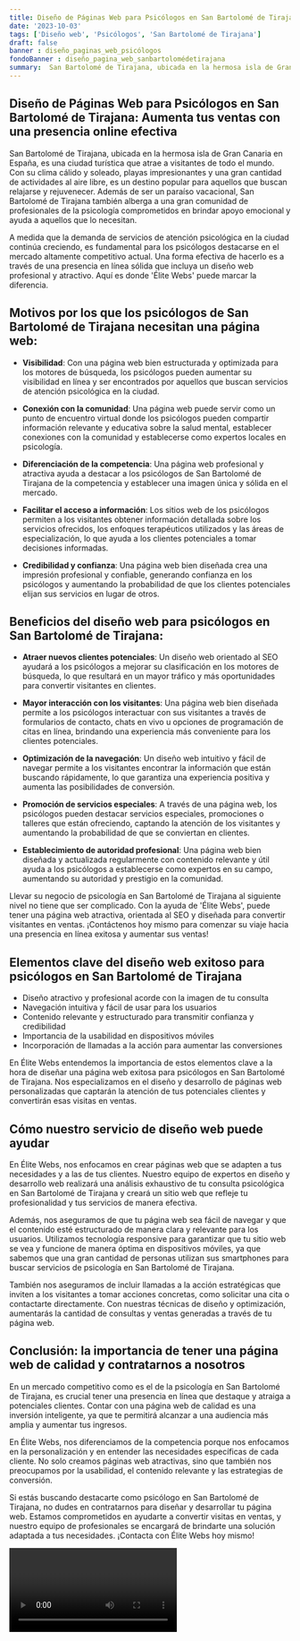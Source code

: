 ```yaml
---
title: Diseño de Páginas Web para Psicólogos en San Bartolomé de Tirajana
date: '2023-10-03'
tags: ['Diseño web', 'Psicólogos', 'San Bartolomé de Tirajana']
draft: false
banner : diseño_paginas_web_psicólogos
fondoBanner : diseño_pagina_web_sanbartolomédetirajana
summary:  San Bartolomé de Tirajana, ubicada en la hermosa isla de Gran Canaria en España, es una ciudad turística que atrae a visitantes de todo el mundo. Con su clima cálido y soleado, playas impresionantes y una gran cantidad de actividades al aire libre, es un destino popular para aquellos que buscan relajarse y rejuvenecer. Además de ser un paraíso vacacional, San Bartolomé de Tirajana también alberga a una gran comunidad de profesionales de la psicología comprometidos en brindar apoyo emocional y ayuda a aquellos que lo necesitan.
---
```


## Diseño de Páginas Web para Psicólogos en San Bartolomé de Tirajana: Aumenta tus ventas con una presencia online efectiva

 San Bartolomé de Tirajana, ubicada en la hermosa isla de Gran Canaria en España, es una ciudad turística que atrae a visitantes de todo el mundo. Con su clima cálido y soleado, playas impresionantes y una gran cantidad de actividades al aire libre, es un destino popular para aquellos que buscan relajarse y rejuvenecer. Además de ser un paraíso vacacional, San Bartolomé de Tirajana también alberga a una gran comunidad de profesionales de la psicología comprometidos en brindar apoyo emocional y ayuda a aquellos que lo necesitan.

 A medida que la demanda de servicios de atención psicológica en la ciudad continúa creciendo, es fundamental para los psicólogos destacarse en el mercado altamente competitivo actual. Una forma efectiva de hacerlo es a través de una presencia en línea sólida que incluya un diseño web profesional y atractivo. Aquí es donde 'Élite Webs' puede marcar la diferencia.

## Motivos por los que los psicólogos de San Bartolomé de Tirajana necesitan una página web:

- **Visibilidad**: Con una página web bien estructurada y optimizada para los motores de búsqueda, los psicólogos pueden aumentar su visibilidad en línea y ser encontrados por aquellos que buscan servicios de atención psicológica en la ciudad.

- **Conexión con la comunidad**: Una página web puede servir como un punto de encuentro virtual donde los psicólogos pueden compartir información relevante y educativa sobre la salud mental, establecer conexiones con la comunidad y establecerse como expertos locales en psicología.

- **Diferenciación de la competencia**: Una página web profesional y atractiva ayuda a destacar a los psicólogos de San Bartolomé de Tirajana de la competencia y establecer una imagen única y sólida en el mercado.

- **Facilitar el acceso a información**: Los sitios web de los psicólogos permiten a los visitantes obtener información detallada sobre los servicios ofrecidos, los enfoques terapéuticos utilizados y las áreas de especialización, lo que ayuda a los clientes potenciales a tomar decisiones informadas.

- **Credibilidad y confianza**: Una página web bien diseñada crea una impresión profesional y confiable, generando confianza en los psicólogos y aumentando la probabilidad de que los clientes potenciales elijan sus servicios en lugar de otros.

## Beneficios del diseño web para psicólogos en San Bartolomé de Tirajana:

- **Atraer nuevos clientes potenciales**: Un diseño web orientado al SEO ayudará a los psicólogos a mejorar su clasificación en los motores de búsqueda, lo que resultará en un mayor tráfico y más oportunidades para convertir visitantes en clientes.

- **Mayor interacción con los visitantes**: Una página web bien diseñada permite a los psicólogos interactuar con sus visitantes a través de formularios de contacto, chats en vivo u opciones de programación de citas en línea, brindando una experiencia más conveniente para los clientes potenciales.

- **Optimización de la navegación**: Un diseño web intuitivo y fácil de navegar permite a los visitantes encontrar la información que están buscando rápidamente, lo que garantiza una experiencia positiva y aumenta las posibilidades de conversión.

- **Promoción de servicios especiales**: A través de una página web, los psicólogos pueden destacar servicios especiales, promociones o talleres que están ofreciendo, captando la atención de los visitantes y aumentando la probabilidad de que se conviertan en clientes.

- **Establecimiento de autoridad profesional**: Una página web bien diseñada y actualizada regularmente con contenido relevante y útil ayuda a los psicólogos a establecerse como expertos en su campo, aumentando su autoridad y prestigio en la comunidad.

Llevar su negocio de psicología en San Bartolomé de Tirajana al siguiente nivel no tiene que ser complicado. Con la ayuda de 'Élite Webs', puede tener una página web atractiva, orientada al SEO y diseñada para convertir visitantes en ventas. ¡Contáctenos hoy mismo para comenzar su viaje hacia una presencia en línea exitosa y aumentar sus ventas!

<GifSeo />

<Cta />

## Elementos clave del diseño web exitoso para psicólogos en San Bartolomé de Tirajana

- Diseño atractivo y profesional acorde con la imagen de tu consulta
- Navegación intuitiva y fácil de usar para los usuarios
- Contenido relevante y estructurado para transmitir confianza y credibilidad
- Importancia de la usabilidad en dispositivos móviles
- Incorporación de llamadas a la acción para aumentar las conversiones

En Élite Webs entendemos la importancia de estos elementos clave a la hora de diseñar una página web exitosa para psicólogos en San Bartolomé de Tirajana. Nos especializamos en el diseño y desarrollo de páginas web personalizadas que captarán la atención de tus potenciales clientes y convertirán esas visitas en ventas.

## Cómo nuestro servicio de diseño web puede ayudar

En Élite Webs, nos enfocamos en crear páginas web que se adapten a tus necesidades y a las de tus clientes. Nuestro equipo de expertos en diseño y desarrollo web realizará una análisis exhaustivo de tu consulta psicológica en San Bartolomé de Tirajana y creará un sitio web que refleje tu profesionalidad y tus servicios de manera efectiva.

Además, nos aseguramos de que tu página web sea fácil de navegar y que el contenido esté estructurado de manera clara y relevante para los usuarios. Utilizamos tecnología responsive para garantizar que tu sitio web se vea y funcione de manera óptima en dispositivos móviles, ya que sabemos que una gran cantidad de personas utilizan sus smartphones para buscar servicios de psicología en San Bartolomé de Tirajana.

También nos aseguramos de incluir llamadas a la acción estratégicas que inviten a los visitantes a tomar acciones concretas, como solicitar una cita o contactarte directamente. Con nuestras técnicas de diseño y optimización, aumentarás la cantidad de consultas y ventas generadas a través de tu página web.

## Conclusión: la importancia de tener una página web de calidad y contratarnos a nosotros

En un mercado competitivo como es el de la psicología en San Bartolomé de Tirajana, es crucial tener una presencia en línea que destaque y atraiga a potenciales clientes. Contar con una página web de calidad es una inversión inteligente, ya que te permitirá alcanzar a una audiencia más amplia y aumentar tus ingresos.

En Élite Webs, nos diferenciamos de la competencia porque nos enfocamos en la personalización y en entender las necesidades específicas de cada cliente. No solo creamos páginas web atractivas, sino que también nos preocupamos por la usabilidad, el contenido relevante y las estrategias de conversión.

Si estás buscando destacarte como psicólogo en San Bartolomé de Tirajana, no dudes en contratarnos para diseñar y desarrollar tu página web. Estamos comprometidos en ayudarte a convertir visitas en ventas, y nuestro equipo de profesionales se encargará de brindarte una solución adaptada a tus necesidades. ¡Contacta con Élite Webs hoy mismo!

<Video />

<CtaBot job='Psicólogos' city='San Bartolomé de Tirajana'/>

<Gmaps query='San Bartolomé de Tirajana+españa+maps' />